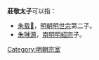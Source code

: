 '''莊敬太子'''可以指：

*[[朱载𡓝|朱载𡓝]]，[[明朝|明朝]][[明世宗|明世宗]]第二子。
*[[朱琳源|朱琳源]]，[[南明|南明]][[隆武帝|明紹宗]]子。 

{{Disambiguation|Cat=四字封號消歧義}}
[[Category:明朝宗室|Category:明朝宗室]]
